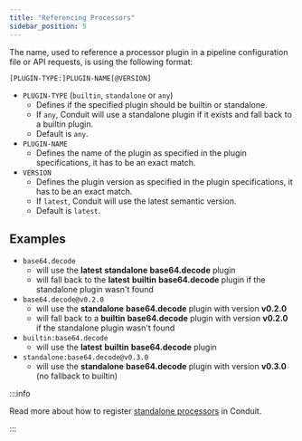 ```yaml
---
title: "Referencing Processors"
sidebar_position: 5
---
```


The name, used to reference a processor plugin in a pipeline configuration file
or API requests, is using the following format:

`[PLUGIN-TYPE:]PLUGIN-NAME[@VERSION]`

- `PLUGIN-TYPE` (`builtin`, `standalone` or `any`)
    - Defines if the specified plugin should be builtin or standalone.
    - If `any`, Conduit will use a standalone plugin if it exists and fall back
      to a builtin plugin.
    - Default is `any`.
- `PLUGIN-NAME`
    - Defines the name of the plugin as specified in the plugin specifications,
      it has to be an exact match.
- `VERSION`
    - Defines the plugin version as specified in the plugin specifications, it
      has to be an exact match.
    - If `latest`, Conduit will use the latest semantic version.
    - Default is `latest`.

## Examples

- `base64.decode`
    - will use the **latest** **standalone** **base64.decode** plugin
    - will fall back to the **latest** **builtin** **base64.decode** plugin if
      the standalone plugin wasn't found
- `base64.decode@v0.2.0`
    - will use the **standalone** **base64.decode** plugin with version **v0.2.0**
    - will fall back to a **builtin** **base64.decode** plugin with version **v0.2.0**
      if the standalone plugin wasn't found
- `builtin:base64.decode`
    - will use the **latest** **builtin** **base64.decode** plugin
- `standalone:base64.decode@v0.3.0`
    - will use the **standalone** **base64.decode** plugin with version **v0.3.0** 
      (no fallback to builtin)

:::info

Read more about how to register [standalone processors](/docs/processors/standalone) in Conduit.

:::
